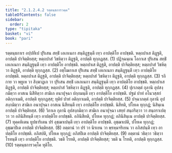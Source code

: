 ```yaml
---
title: "2.1.2.4.2 รตฺตนฺธการวคฺค"
tableOfContents: false
sidebar:
  order: 2
type: "tipitaka"
basket: "vi"
book: "pari"
---
```



<DynamicBreadcrumb />

<Division number="232" book="pari">

<Paragraph number="888" book="pari">
รตฺตนฺธกาเร อปฺปทีเป ปุริเสน สทฺธิํ เอเกเนกา สนฺติฏฺฐนฺตี เทฺว อาปตฺติโย อาปชฺชติ. หตฺถปาเส ติฏฺฐติ, อาปตฺติ ปาจิตฺติยสฺส; หตฺถปาสํ วิชหิตฺวา ติฏฺฐติ, อาปตฺติ ทุกฺกฏสฺส. (1)
</Paragraph>

<Paragraph number="889" book="pari">
ปฏิจฺฉนฺเน โอกาเส ปุริเสน สทฺธิํ เอเกเนกา สนฺติฏฺฐนฺตี เทฺว อาปตฺติโย อาปชฺชติ. หตฺถปาเส ติฏฺฐติ, อาปตฺติ ปาจิตฺติยสฺส; หตฺถปาสํ วิชหิตฺวา ติฏฺฐติ, อาปตฺติ ทุกฺกฏสฺส. (2)
</Paragraph>

<Paragraph number="890" book="pari">
อชฺโฌกาเส ปุริเสน สทฺธิํ เอเกเนกา สนฺติฏฺฐนฺตี เทฺว อาปตฺติโย อาปชฺชติ. หตฺถปาเส ติฏฺฐติ, อาปตฺติ ปาจิตฺติยสฺส; หตฺถปาสํ วิชหิตฺวา ติฏฺฐติ, อาปตฺติ ทุกฺกฏสฺส. (3)
</Paragraph>

<Paragraph number="891" book="pari">
รถิกาย วา พฺยูเห วา สิงฺฆาฏเก วา ปุริเสน สทฺธิํ เอเกเนกา สนฺติฏฺฐนฺตี เทฺว อาปตฺติโย อาปชฺชติ. หตฺถปาเส ติฏฺฐติ, อาปตฺติ ปาจิตฺติยสฺส; หตฺถปาสํ วิชหิตฺวา ติฏฺฐติ, อาปตฺติ ทุกฺกฏสฺส. (4)
</Paragraph>

<Paragraph number="892" book="pari">
ปุเรภตฺตํ กุลานิ อุปสงฺกมิตฺวา อาสเน นิสีทิตฺวา สามิเก อนาปุจฺฉา ปกฺกมนฺตี เทฺว อาปตฺติโย อาปชฺชติ. ปฐมํ ปาทํ อโนวสฺสกํ อติกฺกาเมติ, อาปตฺติ ทุกฺกฏสฺส; ทุติยํ ปาทํ อติกฺกาเมติ, อาปตฺติ ปาจิตฺติยสฺส. (5)
</Paragraph>

<Paragraph number="893" book="pari">
ปจฺฉาภตฺตํ กุลานิ อุปสงฺกมิตฺวา สามิเก อนาปุจฺฉา อาสเน นิสีทนฺตี เทฺว อาปตฺติโย อาปชฺชติ. นิสีทติ, ปโยเค ทุกฺกฏํ; นิสินฺเน อาปตฺติ ปาจิตฺติยสฺส. (6)
</Paragraph>

<Paragraph number="894" book="pari">
วิกาเล กุลานิ อุปสงฺกมิตฺวา สามิเก อนาปุจฺฉา เสยฺยํ สนฺถริตฺวา วา สนฺถราเปตฺวา วา อภินิสีทนฺตี เทฺว อาปตฺติโย อาปชฺชติ. อภินิสีทติ, ปโยเค ทุกฺกฏํ; อภินิสินฺเน อาปตฺติ ปาจิตฺติยสฺส. (7)
</Paragraph>

<Paragraph number="895" book="pari">
ทุคฺคหิเตน ทูปธาริเตน ปรํ อุชฺฌาเปนฺตี เทฺว อาปตฺติโย อาปชฺชติ. อุชฺฌาเปติ, ปโยเค ทุกฺกฏํ; อุชฺฌาปิเต อาปตฺติ ปาจิตฺติยสฺส. (8)
</Paragraph>

<Paragraph number="896" book="pari">
อตฺตานํ วา ปรํ วา นิรเยน วา พฺรหฺมจริเยน วา อภิสปนฺตี เทฺว อาปตฺติโย อาปชฺชติ. อภิสปติ, ปโยเค ทุกฺกฏํ; อภิสปิเต อาปตฺติ ปาจิตฺติยสฺส. (9)
</Paragraph>

<Paragraph number="897" book="pari">
อตฺตานํ วธิตฺวา วธิตฺวา โรทนฺตี เทฺว อาปตฺติโย อาปชฺชติ. วธติ โรทติ, อาปตฺติ ปาจิตฺติยสฺส; วธติ น โรทติ, อาปตฺติ ทุกฺกฏสฺส. (10)

</Paragraph>
</Division>

<Paragraph number="898" type="center" book="pari">
รตฺตนฺธการวคฺโค ทุติโย.
</Paragraph>